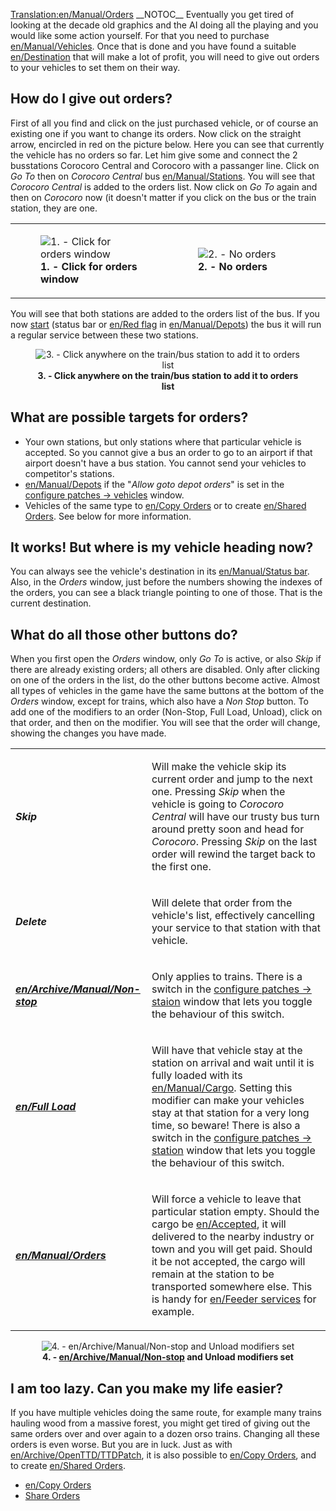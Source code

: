 [[Translation:en/Manual/Orders]]
__NOTOC__
Eventually you get tired of looking at the decade old graphics and the AI doing all the playing and you would like some action yourself. For that you need to purchase [[en/Manual/Vehicles]]. Once that is done and you have found a suitable [[en/Destination]] that will make a lot of profit, you will need to give out orders to your vehicles to set them on their way.


==How do I give out orders?==
First of all you find and click on the just purchased vehicle, or of course an existing one if you want to change its orders. Now click on the straight arrow, encircled in red on the picture below. Here you can see that currently the vehicle has no orders so far. Let him give some and connect the 2 busstations Corocoro Central and Corocoro with a passanger line. Click on ''Go To'' then on ''Corocoro Central'' bus [[en/Manual/Stations]]. You will see that ''Corocoro Central'' is added to the orders list. Now click on ''Go To'' again and then on ''Corocoro'' now (it doesn't matter if you click on the bus or the train station, they are one.

<center>
{|
|width=50%| [[File:en/Manual/Orders-1.png|center|frame|'''1. - Click for orders window''']] ||width=50%| [[File:en/Manual/Orders-2.png|center|frame|'''2. - No orders''']]
|}
</center>

You will see that both stations are added to the orders list of the bus. If you now [[en/Start vehicle|start]] (status bar or [[en/Red flag]] in [[en/Manual/Depots]]) the bus it will run a regular service between these two stations.

<center>[[File:en/Orders-3.png|center|frame|'''3. - Click anywhere on the train/bus station to add it to orders list''']]</center>

==What are possible targets for orders?==
*Your own stations, but only stations where that particular vehicle is accepted. So you cannot give a bus an order to go to an airport if that airport doesn't have a bus station. You cannot send your vehicles to competitor's stations.
*[[en/Manual/Depots]] if the "''Allow goto depot orders''" is set in the [[en/Archive/Manual/Settings/Configuring patches/Vehicles|configure patches -> vehicles]] window.
*Vehicles of the same type to [[en/Copy Orders]] or to create [[en/Shared Orders]]. See below for more information.


==It works! But where is my vehicle heading now?==
You can always see the vehicle's destination in its [[en/Manual/Status bar]]. Also, in the ''Orders'' window, just before the numbers showing the indexes of the orders, you can see a black triangle pointing to one of those. That is the current destination.


==What do all those other buttons do?==
When you first open the ''Orders'' window, only ''Go To'' is active, or also ''Skip'' if there are already existing orders; all others are disabled. Only after clicking on one of the orders in the list, do the other buttons become active. Almost all types of vehicles in the game have the same buttons at the bottom of the ''Orders'' window, except for trains, which also have a ''Non Stop'' button. To add one of the modifiers to an order (Non-Stop, Full Load, Unload), click on that order, and then on the modifier. You will see that the order will change, showing the changes you have made.

{|
| '''''Skip'''''||Will make the vehicle skip its current order and jump to the next one. Pressing ''Skip'' when the vehicle is going to ''Corocoro Central'' will have our trusty bus turn around pretty soon and head for ''Corocoro''. Pressing ''Skip'' on the last order will rewind the target back to the first one.
|-
| '''''Delete'''''||Will delete that order from the vehicle's list, effectively cancelling your service to that station with that vehicle.
|-
| '''''[[en/Archive/Manual/Non-stop]]'''''||Only applies to trains. There is a switch in the [[en/Archive/Manual/Settings/Configuring patches/Stations|configure patches -> staion]] window that lets you toggle the behaviour of this switch.
|-
| '''''[[en/Full Load]]'''''||Will have that vehicle stay at the station on arrival and wait until it is fully loaded with its [[en/Manual/Cargo]]. Setting this modifier can make your vehicles stay at that station for a very long time, so beware! There is also a switch in the [[en/Archive/Manual/Settings/Configuring patches/Stations|configure patches -> station]] window that lets you toggle the behaviour of this switch.
|-
| '''''[[en/Manual/Orders]]'''''||Will force a vehicle to leave that particular station empty. Should the cargo be [[en/Accepted]], it will delivered to the nearby industry or town and you will get paid. Should it be not accepted, the cargo will remain at the station to be transported somewhere else. This is handy for [[en/Feeder services]] for example.
|}

<center>[[File:en/Archive/Manual/Orders-4.png|center|frame|'''4. - [[en/Archive/Manual/Non-stop]] and Unload modifiers set''']]</center>


==I am too lazy. Can you make my life easier?==
If you have multiple vehicles doing the same route, for example many trains hauling wood from a massive forest, you might get tired of giving out the same orders over and over again to a dozen orso trains. Changing all these orders is even worse. But you are in luck. Just as with [[en/Archive/OpenTTD/TTDPatch]], it is also possible to [[en/Copy Orders]], and to create [[en/Shared Orders]].
*[[en/Copy Orders]]
*[[en/Shared Orders|Share Orders]]